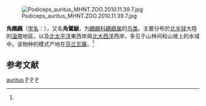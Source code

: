{{noteTA
|1=zh-cn:䴙䴘目; zh-tw:鷉形目; 
}}
{{speciesbox
| name = 角鸊鷉
| status = VU
| status_system = iucn3.1
| status_ref = <ref>{{IUCN|id=22696606 |title=''Podiceps auritus'' |assessors=[[BirdLife_International|BirdLife International]]  |version=2019.3 |year=2018 |accessdate=7 August 2019}} 資料庫資料包含說明此物種被編入易危級別的原因</ref>
| image = Podiceps auritus (13909540857).jpg
| image_width = 260px
| image_caption = 繁殖羽（[[指名亞種|指名亞種]]）
| image2 = Podiceps auritus cornutus in nonbreeding plumage (Richardson Bay).jpg
| image2_width = 260px
| image2_caption = 非繁殖羽（北美亞種）
| genus = Podiceps
| species = auritus
| authority = ([[卡尔·林奈|Linnaeus]], 1758)<ref name='id1296'>{{cite web| url =http://www.bioinfo.cn/db05/BjdwSpecies.php?action=view&id=1296| title =角鸊鷉| work =《中国动物物种编目数据库》| publisher =中国科学院微生物研究所| author =中国科学院动物研究所| accessdate =2009-04-04| deadurl =yes| archiveurl =https://web.archive.org/web/20160305084535/http://www.bioinfo.cn/db05/BjdwSpecies.php?action=view&id=1296| archivedate =2016-03-05}}</ref>
| range_map_width = 250px
| range_map_caption = {{legend0|#F1F53D|繁殖區|border=1px solid gray}}   {{legend0|#F58821|度冬區|border=1px solid gray}}
}}
[[File:Podiceps_auritus_MHNT.ZOO.2010.11.39.7.jpg|thumb]]

'''角鸊鷉'''（[[学名|学名]]：{{lang|la|''Podiceps auritus''}}），又名'''角鷿鷈'''，为[[鸊鷉科|鸊鷉科]][[鸊鷉属|鸊鷉属]]的[[鸟类|鸟类]]。主要分布於[[北半球|北半球]]大陸的[[溫帶|溫帶]]地區，以及[[北太平洋|北太平洋]]東西岸與[[北大西洋|北大西洋]]西岸，多见于山林间和山坡上的水域中。该物种的模式产地在[[芬兰|芬兰]][[瓦薩|瓦薩]]。<ref name='id1296'/>

== 参考文献 ==
{{reflist}}
{{Taxonbar|from=Q192058}}

[[Category:鸊鷉属|auritus]]
[[Category:卡尔·林奈命名的生物分类|P]]
[[Category:1758年描述的鸟类|P]]
[[Category:中国国家二级保护动物|P]]

{{鸟类小作品}}